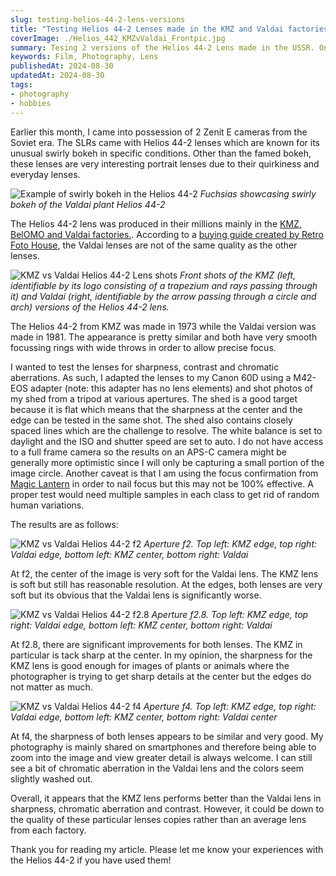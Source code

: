 ```yaml
---
slug: testing-helios-44-2-lens-versions
title: "Testing Helios 44-2 Lenses made in the KMZ and Valdai factories"
coverImage: ./Helios_442_KMZvValdai_Frontpic.jpg
summary: Tesing 2 versions of the Helios 44-2 Lens made in the USSR. One lens was made in the KMZ plant and the other in the Valdai plant.
keywords: Film, Photography, Lens
publishedAt: 2024-08-30
updatedAt: 2024-08-30
tags:
- photography
- hobbies
---
```


Earlier this month, I came into possession of 2 Zenit E cameras from the Soviet era. The SLRs came with Helios 44-2 lenses which are known for its unusual swirly bokeh in specific conditions. Other than the famed bokeh, these lenses are very interesting portrait lenses due to their quirkiness and everyday lenses.

![Example of swirly bokeh in the Helios 44-2](./Fuchias_Helios442_SwirlyBokeh.jpg)
*Fuchsias showcasing swirly bokeh of the Valdai plant Helios 44-2*

The Helios 44-2 lens was produced in their millions mainly in the [KMZ, BelOMO and Valdai factories.](https://camerapedia.fandom.com/wiki/Soviet_Factory_Logos).  According to a [buying guide created by Retro Foto House](https://www.youtube.com/watch?v=mV3MSfl-NYI), the Valdai lenses are not of the same quality as the other lenses. 

![KMZ vs Valdai Helios 44-2 Lens shots](./Helios_442_KMZvValdai_Frontpic.jpg)
*Front shots of the KMZ (left, identifiable by its logo consisting of a trapezium and rays passing through it) and Valdai (right, identifiable by the arrow passing through a circle and arch) versions of the Helios 44-2 lens.*

The Helios 44-2 from KMZ was made in 1973 while the Valdai version was made in 1981. The appearance is pretty similar and both have very smooth focussing rings with wide throws in order to allow precise focus.

I wanted to test the lenses for sharpness, contrast and chromatic aberrations. As such, I adapted the lenses to my Canon 60D using a M42-EOS adapter (note: this adapter has no lens elements) and shot photos of my shed from a tripod at various apertures. The shed is a good target because it is flat which means that the sharpness at the center and the edge can be tested in the same shot. The shed also contains closely spaced lines which are the challenge to resolve. The white balance is set to daylight and the ISO and shutter speed are set to auto. I do not have access to a full frame camera so the results on an APS-C camera might be generally more optimistic since I will only be capturing a small portion of the image circle. Another caveat is that I am using the focus confirmation from [Magic Lantern](https://www.magiclantern.fm/) in order to nail focus but this may not be 100% effective. A proper test would need multiple samples in each class to get rid of random human variations.

The results are as follows:

![KMZ vs Valdai Helios 44-2 f2](./Shed_Helios442_KMZvValdai_f2.jpg)
*Aperture f2. Top left: KMZ edge, top right: Valdai edge, bottom left: KMZ center, bottom right: Valdai*

At f2, the center of the image is very soft for the Valdai lens. The KMZ lens is soft but still has reasonable resolution. At the edges, both lenses are very soft but its obvious that the Valdai lens is significantly worse.

![KMZ vs Valdai Helios 44-2 f2.8](./Shed_Helios442_KMZvValdai_f2P8.jpg)
*Aperture f2.8. Top left: KMZ edge, top right: Valdai edge, bottom left: KMZ center, bottom right: Valdai*

At f2.8, there are significant improvements for both lenses. The KMZ in particular is tack sharp at the center. In my opinion, the sharpness for the KMZ lens is good enough for images of plants or animals where the photographer is trying to get sharp details at the center but the edges do not matter as much.

![KMZ vs Valdai Helios 44-2 f4](./Shed_Helios442_KMZvValdai_f4.jpg)
*Aperture f4. Top left: KMZ edge, top right: Valdai edge, bottom left: KMZ center, bottom right: Valdai center*

At f4, the sharpness of both lenses appears to be similar and very good. My photography is mainly shared on smartphones and therefore being able to zoom into the image and view greater detail is always welcome. I can still see a bit of chromatic aberration in the Valdai lens and the colors seem slightly washed out. 

Overall, it appears that the KMZ lens performs better than the Valdai lens in sharpness, chromatic aberration and contrast. However, it could be down to the quality of these particular lenses copies rather than an average lens from each factory.

Thank you for reading my article. Please let me know your experiences with the Helios 44-2 if you have used them!
